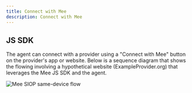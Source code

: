 ```yaml
---
title: Connect with Mee
description: Connect with Mee
---
```



## JS SDK

The agent can connect with a provider using a "Connect with Mee" button on the provider's app or website. Below is a sequence diagram that shows the flowing involving a hypothetical website (ExampleProvider.org) that leverages the Mee JS SDK and the agent. 

<img alt="Mee SIOP same-device flow" src={meeSameDevice.src}/>

